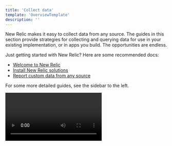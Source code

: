 ```yaml
---
title: 'Collect data'
template: 'OverviewTemplate'
description: ''
---
```


<Intro>

New Relic makes it easy to collect data from any source. The guides in this section provide strategies for collecting and querying data for use in your existing implementation, or in apps you build. The opportunities are endless.

Just getting started with New Relic? Here are some recommended docs: 

* [Welcome to New Relic](https://docs.newrelic.com/docs/new-relic-solutions/get-started/intro-new-relic) 
* [Install New Relic solutions](https://docs.newrelic.com/docs/new-relic-solutions/new-relic-one/install-configure/install-new-relic) 
* [Report custom data from any source](https://docs.newrelic.com/docs/data-apis/custom-data/get-custom-data-from-any-source/)

For some more detailed guides, see the sidebar to the left. 

<Video id="nyt3r6h9vq" type="wistia" />

</Intro>
